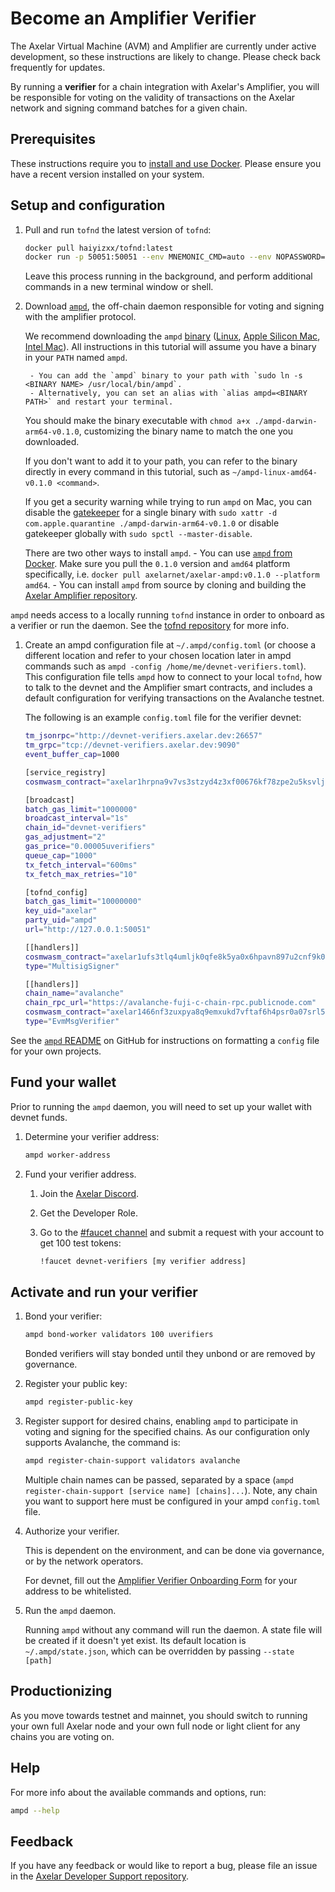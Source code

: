 # Become an Amplifier Verifier


<Callout>
The Axelar Virtual Machine (AVM) and Amplifier are currently under active development, so these instructions are likely to change. Please check back frequently for updates.
</Callout>

By running a **verifier** for a chain integration with Axelar's Amplifier, you will be responsible for voting on the validity of transactions on the Axelar network and signing command batches for a given chain.

## Prerequisites

These instructions require you to [install and use Docker](https://docs.docker.com/engine/install/). Please ensure you have a recent version installed on your system.


## Setup and configuration

1. Pull and run `tofnd` the latest version of `tofnd`:

    ```bash
    docker pull haiyizxx/tofnd:latest
    docker run -p 50051:50051 --env MNEMONIC_CMD=auto --env NOPASSWORD=true -v tofnd:/.tofnd haiyizxx/tofnd:latest
    ```
    
    Leave this process running in the background, and perform additional commands in a new terminal window or shell.

    
1. Download [`ampd`](https://github.com/axelarnetwork/axelar-amplifier/tree/main/ampd#worker-onboarding), the off-chain daemon responsible for voting and signing with the amplifier protocol. 

    We recommend downloading the `ampd` [binary](https://github.com/axelarnetwork/axelar-amplifier/releases/tag/ampd-v0.1.0) ([Linux](https://github.com/axelarnetwork/axelar-amplifier/releases/download/ampd-v0.1.0/ampd-linux-amd64-v0.1.0), [Apple Silicon Mac](https://github.com/axelarnetwork/axelar-amplifier/releases/download/ampd-v0.1.0/ampd-darwin-arm64-v0.1.0), [Intel Mac](https://github.com/axelarnetwork/axelar-amplifier/releases/download/ampd-v0.1.0/ampd-darwin-amd64-v0.1.0)). All instructions in this tutorial will assume you have a binary in your `PATH` named `ampd`.

        - You can add the `ampd` binary to your path with `sudo ln -s <BINARY NAME> /usr/local/bin/ampd`.
        - Alternatively, you can set an alias with `alias ampd=<BINARY PATH>` and restart your terminal. 
        
    You should make the binary executable with `chmod a+x ./ampd-darwin-arm64-v0.1.0`, customizing the binary name to match the one you downloaded.

    If you don't want to add it to your path, you can refer to the binary directly in every command in this tutorial, such as `~/ampd-linux-amd64-v0.1.0 <command>`.

    If you get a security warning while trying to run `ampd` on Mac, you can disable the [gatekeeper](https://support.apple.com/guide/security/gatekeeper-and-runtime-protection-sec5599b66df/web) for a single binary with `sudo xattr -d com.apple.quarantine ./ampd-darwin-arm64-v0.1.0` or disable gatekeeper globally with `sudo spctl --master-disable`.

    There are two other ways to install `ampd`. 
        - You can use [`ampd` from Docker](https://hub.docker.com/r/axelarnet/axelar-ampd). Make sure you pull the `0.1.0` version and `amd64` platform specifically, i.e. `docker pull axelarnet/axelar-ampd:v0.1.0 --platform amd64`. 
        - You can install `ampd` from source by cloning and building the [Axelar Amplifier repository](https://github.com/axelarnetwork/axelar-amplifier).

`ampd` needs access to a locally running `tofnd` instance in order to onboard as a verifier or run the daemon. See the [tofnd repository](https://github.com/axelarnetwork/tofnd) for more info.

1. Create an ampd configuration file at `~/.ampd/config.toml` (or choose a different location and refer to your chosen location later in ampd commands such as `ampd -config /home/me/devnet-verifiers.toml`). This configuration file tells `ampd` how to connect to your local `tofnd`, how to talk to the devnet and the Amplifier smart contracts, and includes a default configuration for verifying transactions on the Avalanche testnet.

    The following is an example `config.toml` file for the verifier devnet:

    ```bash
    tm_jsonrpc="http://devnet-verifiers.axelar.dev:26657"
    tm_grpc="tcp://devnet-verifiers.axelar.dev:9090"
    event_buffer_cap=1000

    [service_registry]
    cosmwasm_contract="axelar1hrpna9v7vs3stzyd4z3xf00676kf78zpe2u5ksvljswn2vnjp3ystlgl4x"

    [broadcast]
    batch_gas_limit="1000000"
    broadcast_interval="1s"
    chain_id="devnet-verifiers"
    gas_adjustment="2"
    gas_price="0.00005uverifiers"
    queue_cap="1000"
    tx_fetch_interval="600ms"
    tx_fetch_max_retries="10"

    [tofnd_config]
    batch_gas_limit="10000000"
    key_uid="axelar"
    party_uid="ampd"
    url="http://127.0.0.1:50051"

    [[handlers]]
    cosmwasm_contract="axelar1ufs3tlq4umljk0qfe8k5ya0x6hpavn897u2cnf9k0en9jr7qarqqa9263g"
    type="MultisigSigner"

    [[handlers]]
    chain_name="avalanche"
    chain_rpc_url="https://avalanche-fuji-c-chain-rpc.publicnode.com"
    cosmwasm_contract="axelar1466nf3zuxpya8q9emxukd7vftaf6h4psr0a07srl5zw74zh84yjq4687qd"
    type="EvmMsgVerifier"
    ```

See the [`ampd` README](https://github.com/axelarnetwork/axelar-amplifier/blob/main/ampd/README.md) on GitHub for instructions on formatting a `config` file for your own projects.

## Fund your wallet

Prior to running the `ampd` daemon, you will need to set up your wallet with devnet funds.

1. Determine your verifier address:

    ```bash
    ampd worker-address
    ```

1. Fund your verifier address.

    1. Join the [Axelar Discord](https://discord.com/invite/axelar).
    1. Get the Developer Role.
    1. Go to the [#faucet channel](https://discord.com/channels/770814806105128977/1002423218772136056/1217885883152334918) and submit a request with your account to get 100 test tokens:

        ```bash
        !faucet devnet-verifiers [my verifier address]
        ```

## Activate and run your verifier
1. Bond your verifier:

    ```bash
    ampd bond-worker validators 100 uverifiers
    ```

    Bonded verifiers will stay bonded until they unbond or are removed by governance.

1. Register your public key:

    ```bash
    ampd register-public-key
    ```

1. Register support for desired chains, enabling `ampd` to participate in voting and signing for the specified chains. As our configuration only supports Avalanche, the command is:

    ```bash
    ampd register-chain-support validators avalanche
    ```

    Multiple chain names can be passed, separated by a space (`ampd register-chain-support [service name] [chains]...`). Note, any chain you want to support here must be configured in your ampd `config.toml` file. 

1. Authorize your verifier.

    This is dependent on the environment, and can be done via governance, or by the network operators.

    For devnet, fill out the [Amplifier Verifier Onboarding Form](https://docs.google.com/forms/d/e/1FAIpQLSfQQhk292yT9j8sJF5ARRIE8PpI3LjuFc8rr7xZW7posSLtJA/viewform) for your address to be whitelisted.

1. Run the `ampd` daemon.

    Running `ampd` without any command will run the daemon. A state file will be created if it doesn't yet exist. Its default location is `~/.ampd/state.json`, which can be overridden by passing `--state [path]`

## Productionizing

As you move towards testnet and mainnet, you should switch to running your own full Axelar node and your own full node or light client for any chains you are voting on.

## Help

For more info about the available commands and options, run:

```bash
ampd --help
```

## Feedback

If you have any feedback or would like to report a bug, please file an issue in the [Axelar Developer Support repository](https://github.com/axelarnetwork/support/issues).
